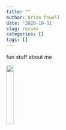 ```yaml
---
title: ""
author: Brian Powell
date: '2020-10-11'
slug: resume
categories: []
tags: []
---
```


fun stuff about me

![](headshot_bw_cropped.png){ width=20% }


